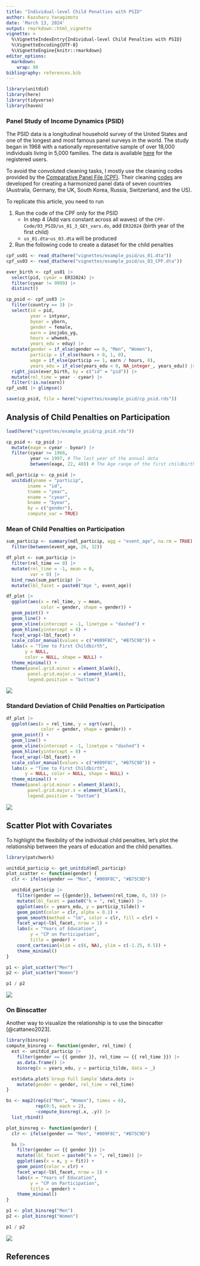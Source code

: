 ```yaml
---
title: "Individual-level Child Penalties with PSID"
author: Kazuharu Yanagimoto
date: 'March 13, 2024'
output: rmarkdown::html_vignette
vignette: >
  %\VignetteIndexEntry{Individual-level Child Penalties with PSID}
  %\VignetteEncoding{UTF-8}
  %\VignetteEngine{knitr::rmarkdown}
editor_options: 
  markdown: 
    wrap: 80
bibliography: references.bib
---
```





```r
library(unitdid)
library(here)
library(tidyverse)
library(haven)
```

### Panel Study of Income Dynamics (PSID)

The PSID data is a longitudinal household survey of the United States and one of
the longest and most famous panel surveys in the world. The study began in 1968
with a nationally representative sample of over 18,000 individuals living in
5,000 families. The data is available [here](https://psidonline.isr.umich.edu)
for the registered users.

To avoid the convoluted cleaning tasks, I mostly use the cleaning codes provided
by the [Comparative Panel File (CPF)](https://www.cpfdata.com). Their cleaning
[codes](https://www.cpfdata.com) are developed for creating a harmonized panel
data of seven countries (Australia, Germany, the UK, South Korea, Russia,
Switzerland, and the US).

To replicate this article, you need to run

1.  Run the code of the CPF only for the PSID
    -   In step 4 (Add vars constant across all waves) of the
        `CPF-Code/03_PSID/us_01_3_GEt_vars.do`, add `ER32024` (birth year of the
        first child)
    -   `us_01.dta`-`us_03.dta` will be produced
2.  Run the following code to create a dataset for the child penalties


```r
cpf_us01 <- read_dta(here("vignettes/example_psid/us_01.dta"))
cpf_us03 <- read_dta(here("vignettes/example_psid/us_03_CPF.dta"))

ever_birth <- cpf_us01 |>
  select(pid, cyear = ER32024) |>
  filter(cyear != 9999) |>
  distinct()

cp_psid <- cpf_us03 |>
  filter(country == 3) |>
  select(id = pid,
         year = intyear,
         byear = yborn,
         gender = female,
         earn = incjobs_yg,
         hours = whweek,
         years_edu = eduy) |>
  mutate(gender = if_else(gender == 0, "Men", "Women"),
         particip = if_else(hours > 0, 1, 0),
         wage = if_else(particip == 1, earn / hours, 0),
         years_edu = if_else(years_edu < 0, NA_integer_, years_edu)) |>
  right_join(ever_birth, by = c("id" = "pid")) |>
  mutate(rel_time = year - cyear) |>
  filter(!is.na(earn))
cpf_us01 |> glimpse()

save(cp_psid, file = here("vignettes/example_psid/cp_psid.rds"))
```

## Analysis of Child Penalties on Participation


```r
load(here("vignettes/example_psid/cp_psid.rds"))

cp_psid <- cp_psid |>
  mutate(eage = cyear - byear) |>
  filter(cyear >= 1968,
         year <= 1997, # The last year of the annual data
         between(eage, 22, 40)) # The Age range of the first childbirth

mdl_particip <- cp_psid |>
  unitdid(yname = "particip",
        iname = "id",
        tname = "year",
        ename = "cyear",
        bname = "byear",
        by = c("gender"),
        compute_var = TRUE)
```

### Mean of Child Penalties on Participation


```r
sum_particip <- summary(mdl_particip, agg = "event_age", na.rm = TRUE) |>
  filter(between(event_age, 26, 32))

df_plot <- sum_particip |>
  filter(rel_time == 0) |>
  mutate(rel_time = -1, mean = 0,
         var = 0) |>
  bind_rows(sum_particip) |>
  mutate(lbl_facet = paste0("Age ", event_age))

df_plot |>
  ggplot(aes(x = rel_time, y = mean,
             color = gender, shape = gender)) +
  geom_point() +
  geom_line() +
  geom_vline(xintercept = -1, linetype = "dashed") +
  geom_hline(yintercept = 0) +
  facet_wrap(~lbl_facet) +
  scale_color_manual(values = c("#009F8C", "#B75C9D")) +
  labs(x = "Time to First Childbirth",
       y = NULL,
       color = NULL, shape = NULL) +
  theme_minimal() +
  theme(panel.grid.minor = element_blank(),
        panel.grid.major.x = element_blank(),
        legend.position = "bottom")
```

<img src="figure/mean_cage-1.svg" style="display: block; margin: auto;" />

### Standard Deviation of Child Penalties on Participation


```r
df_plot |>
  ggplot(aes(x = rel_time, y = sqrt(var),
             color = gender, shape = gender)) +
  geom_point() +
  geom_line() +
  geom_vline(xintercept = -1, linetype = "dashed") +
  geom_hline(yintercept = 0) +
  facet_wrap(~lbl_facet) +
  scale_color_manual(values = c("#009F8C", "#B75C9D")) +
  labs(x = "Time to First Childbirth",
       y = NULL, color = NULL, shape = NULL) +
  theme_minimal() +
  theme(panel.grid.minor = element_blank(),
        panel.grid.major.x = element_blank(),
        legend.position = "bottom")
```

<img src="figure/sd_cage-1.svg" style="display: block; margin: auto;" />


## Scatter Plot with Covariates

To highlight the flexibility of the individual child penalties, let's plot the
relationship between the years of education and the child penalties.


```r
library(patchwork)

unitdid_particip <- get_unitdid(mdl_particip)
plot_scatter <- function(gender) {
  clr <- ifelse(gender == "Men", "#009F8C", "#B75C9D")

  unitdid_particip |>
    filter(gender == {{gender}}, between(rel_time, 0, 5)) |>
    mutate(lbl_facet = paste0("k = ", rel_time)) |>
    ggplot(aes(x = years_edu, y = particip_tilde)) +
    geom_point(color = clr, alpha = 0.1) +
    geom_smooth(method = "lm", color = clr, fill = clr) +
    facet_wrap(~lbl_facet, nrow = 1) +
    labs(x = "Years of Education",
         y = "CP on Participation",
         title = gender) +
    coord_cartesian(xlim = c(6, NA), ylim = c(-1.25, 0.5)) +
    theme_minimal()
}

p1 <- plot_scatter("Men")
p2 <- plot_scatter("Women")

p1 / p2
```

<img src="figure/unnamed-chunk-2-1.svg" style="display: block; margin: auto;" />

### On Binscatter

Another way to visualize the relationship is to use the binscatter [@cattaneo2023].




```r
library(binsreg)
compute_binsreg <- function(gender, rel_time) {
  est <- unitdid_particip |>
    filter(gender == {{ gender }}, rel_time == {{ rel_time }}) |>
    as.data.frame() |>
    binsreg(x = years_edu, y = particip_tilde, data = _)

  est$data.plot$`Group Full Sample`$data.dots |>
    mutate(gender = gender, rel_time = rel_time)
}

bs <- map2(rep(c("Men", "Women"), times = 6),
           rep(0:5, each = 2),
           ~compute_binsreg(.x, .y)) |>
  list_rbind()
```


```r
plot_binsreg <- function(gender) {
  clr <- ifelse(gender == "Men", "#009F8C", "#B75C9D")

  bs |>
    filter(gender == {{ gender }}) |>
    mutate(lbl_facet = paste0("k = ", rel_time)) |>
    ggplot(aes(x = x, y = fit)) +
    geom_point(color = clr) +
    facet_wrap(~lbl_facet, nrow = 1) +
    labs(x = "Years of Education",
         y = "CP on Participation",
         title = gender) +
    theme_minimal()
}

p1 <- plot_binsreg("Men")
p2 <- plot_binsreg("Women")

p1 / p2
```

<img src="figure/unnamed-chunk-5-1.svg" style="display: block; margin: auto;" />

## References
